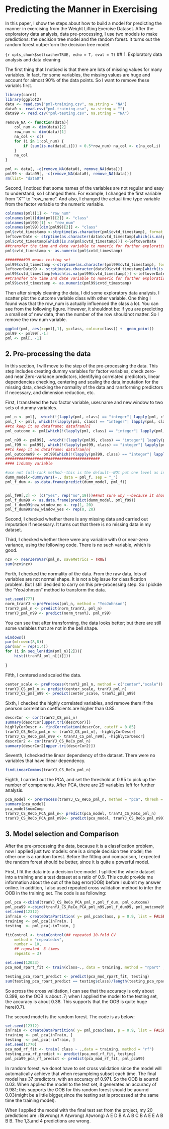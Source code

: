 Predicting the Manner in Exercising
========================================================
In this paper, I show the steps about how to build a model for predicting the manner in exercising from the Weight Lifting Exercise Dataset. After the exploratory data analysis, data pre-processing, I use two models to make predictions: the decision tree model and the random forest. It turns out the random forest outperform the decision tree model.


`{r opts_chunk$set(cache=TRUE, echo = T, eval = T)`
## 1. Exploratory data analysis and data cleaning

The first thing that I noticed is that there are lots of missing values for many variables. In fact, for some variables, the missing values are huge and account for almost 90% of the data points. So I want to remove these variabls first.

```r
library(caret)
library(ggplot2)
data <- read.csv("pml-training.csv", na.string = "NA")
data0 <- read.csv("pml-training.csv", na.string = "")
data99 <- read.csv("pml-testing.csv", na.string = "NA")

remove_NA <- function(data){
    col_num <- dim(data)[2]
    row_num <- dim(data)[1]
    na_col <- c()
    for (i in 1:col_num) {
        if (sum(is.na(data[,i])) > 0.5*row_num) na_col <- c(na_col,i) 
    }
    na_col
}

pml <- data[, -c(remove_NA(data0), remove_NA(data))]
pml99 <- data99[, -c(remove_NA(data0), remove_NA(data))]
rm(list= "data0")
```
Second, I noticed that some names of the variables are not regular and easy to understand; so I changed them. For example, I changed the first variable from "X"" to "row_name". And also, I changed the actual time type variable from the factor variable to the numeric variable. 

```r
colnames(pml)[1] <- "row_num"
colnames(pml)[dim(pml)[2]] <- "class"
colnames(pml99)[1] <- "row_num"
colnames(pml99)[dim(pml99)[2]] <- "class"
pml$cvtd_timestamp <-strptime(as.character(pml$cvtd_timestamp), format = "%m/%d/%Y %H:%M")
leftoverDate <- strptime(as.character(data$cvtd_timestamp[which(is.na(pml$cvtd_timestamp))]), format = "%d/%m/%Y %H:%M")
pml$cvtd_timestamp[which(is.na(pml$cvtd_timestamp))] <-leftoverDate
##transfer the time and date variable to numeric for further exploration
pml$cvtd_timestamp <- as.numeric(pml$cvtd_timestamp)

#########99 means testing set
pml99$cvtd_timestamp <-strptime(as.character(pml99$cvtd_timestamp), format = "%m/%d/%Y %H:%M")
leftoverDate99 <- strptime(as.character(data99$cvtd_timestamp[which(is.na(pml99$cvtd_timestamp))]), format = "%d/%m/%Y %H:%M")
pml99$cvtd_timestamp[which(is.na(pml99$cvtd_timestamp))] <-leftoverDate99
##transfer the time and date variable to numeric for further exploration
pml99$cvtd_timestamp <- as.numeric(pml99$cvtd_timestamp)
```

Then after simply cleaning the data, I did some exploratory data analysis. I scatter plot the outcome variable class with other variable. One thing I found was that the row_num is actually influenced the class a lot. You can see from the following figure. However, it shouldnot be: if you are predicting a small set of new data, then the number of the row shouldnot matter. So I remove the row num variable. 
```r
ggplot(pml, aes(x=pml[,1], y=class, colour=class)) +  geom_point()
pml99 <- pml99[,-1]
pml <- pml[, -1]
```

## 2. Pre-processing the data
In this section, I will move to the step of the pre-processing the data. This step includes creating dummy variables for factor variables, check zero- and near Zero-variance predictors, identifying correlated predictors, linear dependencies checking, centering and scaling the data,imputation for the missing data, checking the normality of the data and ransforming predictors if necessary, and dimension reduction, etc.

First, I transfered the two factor variable, user.name and new.window to two sets of dummy variables.
```r
pml_n <- pml[, -which(!(lapply(pml, class) == "integer"| lapply(pml, class) == "numeric"))]
pml_f <- pml[, which(!(lapply(pml, class) == "integer"| lapply(pml, class) == "numeric"))[1:2]]
##to keep it as dataframe: datafram[n]
pml_outcome <- pml[which(!(lapply(pml, class) == "integer"| lapply(pml, class) == "numeric"))[3]]

pml_n99 <- pml99[, -which(!(lapply(pml99, class) == "integer"| lapply(pml99, class) == "numeric"))]
pml_f99 <- pml99[, which(!(lapply(pml99, class) == "integer"| lapply(pml99, class) == "numeric"))[1:2]]
##to keep it as dataframe: datafram[n]
pml_outcome99 <- pml99[which(!(lapply(pml99, class) == "integer"| lapply(pml99, class) == "numeric"))[3]]
##########################################
#### 1)dummy variable

#use not full-rank method--this is the default--NOt put one level as intercept
dumm_model<-dummyVars(~., data = pml_f, sep = "_")
pml_f_dum <- as.data.frame(predict(dumm_model, pml_f))


pml_f99[,2] <- (c("yes", rep("no",19)))##not sure why --because it should be 19 here
pml_f_dum99 <- as.data.frame(predict(dumm_model, pml_f99))
pml_f_dum99$new_window_no <- rep(1, 20)
pml_f_dum99$new_window_yes <- rep(0, 20)
```

Second, I checked whether there is any missing data and carried out imputation if necessary. It turns out that there is no missing data in my dataset.

Third, I checked whether there were any variable with 0 or near-zero variance, using the following code. There is no such variable, which is good.
```r
nzv <- nearZeroVar(pml_n, saveMetrics = TRUE)
sum(nzv$nzv)
```

Forth, I checked the normality of the data. From the raw data, lots of variables are not normal shape. It is not a big issue for classification problem. But I still decided to carry on this pre-processing step. So I pickde the "YeoJohnson" method to transform the data.

```r
set.seed(777)
norm_tranYJ <-preProcess(pml_n, method = "YeoJohnson")
tranYJ_pml_n <- predict(norm_tranYJ, pml_n)
tranYJ_pml_n99 <- predict(norm_tranYJ, pml_n99)
```
You can see that after transforming, the data looks better; but there are still some variables that are not in the bell shape.
```r
windows()
par(mfrow=c(8,8))
par(mar = rep(1,4))
for (i in seq_len(dim(pml_n)[2])){
    hist((tranYJ_pml_n[[i]]))    
    
}
```

Fifth, I centered and scaled the data. 

```r
center_scale <- preProcess(tranYJ_pml_n, method = c("center","scale"))
tranYJ_CS_pml_n <- predict(center_scale, tranYJ_pml_n)
tranYJ_CS_pml_n99 <- predict(center_scale, tranYJ_pml_n99)
```

Sixth, I checked the highly correlated variables, and remove them if the pearson correlation coefficients are higher than 0.85.

```r
descrCor <- cor(tranYJ_CS_pml_n)
summary(descrCor[upper.tri(descrCor)])
highlyCorDescr <- findCorrelation(descrCor, cutoff = 0.85)
tranYJ_CS_ReCo_pml_n <- tranYJ_CS_pml_n[, -highlyCorDescr]
tranYJ_CS_ReCo_pml_n99 <- tranYJ_CS_pml_n99[, -highlyCorDescr]
descrCor2 <- cor(tranYJ_CS_ReCo_pml_n)
summary(descrCor2[upper.tri(descrCor2)])
```

Seventh, I checked the linear dependency of the dataset. There were no variables that have linear dependency.
```r
findLinearCombos(tranYJ_CS_ReCo_pml_n)
```

Eighth, I carried out the PCA, and set the threshold at 0.95 to pick up the number of components. After PCA, there are 29 variables left for further analysis.

```r
pca_model <- preProcess(tranYJ_CS_ReCo_pml_n, method = "pca", thresh = 0.95)
summary(pca_model)
pca_model$numComp
tranYJ_CS_ReCo_PCA_pml_n<- predict(pca_model, tranYJ_CS_ReCo_pml_n)
tranYJ_CS_ReCo_PCA_pml_n99<- predict(pca_model, tranYJ_CS_ReCo_pml_n99)
```


## 3. Model selection and Comparison
After the pre-processing the data, because it is a classfication problem, now I applied just two models: one is a simple decision tree model; the other one is a random forest.  Before the fitting and comparison, I expected the random forest should be better, since it is quite a powerful model.

First, I fit the data into a decision tree model. I splitted the whole dataset into a training and a test dataset at a ratio of 0.9. This could provide me information about the out of the bag error(OOB) before I submit my answer online. In addition, I also used repeated cross validation method to infer the OOB in the training set. The code is as following:


```r
pml_pca <-cbind(tranYJ_CS_ReCo_PCA_pml_n,pml_f_dum, pml_outcome)
pml_pca99 <-cbind(tranYJ_CS_ReCo_PCA_pml_n99,pml_f_dum99, pml_outcome99)
set.seed(12312)
inTrain <- createDataPartition( y= pml_pca$class, p = 0.9, list = FALSE)
training <- pml_pca[inTrain, ]
testing  <- pml_pca[-inTrain, ]

fitControl <- trainControl(## repeated 10-fold CV
    method = "repeatedcv",
    number = 10,
    ## repeated  3 times
    repeats = 3)

set.seed(12023)
pca_mod_rpart_fit <- train(class~., data = training, method = "rpart" , trControl = fitControl)

testing_pca_rpart_predict <- predict(pca_mod_rpart_fit, testing)
sum(testing_pca_rpart_predict == testing$class)/length(testing_pca_rpart_predict)
```
So across the cross validation, I can see that the accuracy is only about 0.399, so the OOB is about .7;  when I applied the model to the testing set, the accuracy is about 0.38. This supports that the  OOB is quite huge here(0.7). 

The  second model is the random forest. The code is as below:

```r
set.seed(12312)
inTrain <- createDataPartition( y= pml_pca$class, p = 0.9, list = FALSE)
training <- pml_pca[inTrain, ]
testing  <- pml_pca[-inTrain, ]
set.seed(1770)
pca_mod_rf_fit <- train( class ~ .,data = training, method = "rf")
testing_pca_rf_predict <- predict(pca_mod_rf_fit, testing)
pml_pca99_pca_rf_predict <- predict(pca_mod_rf_fit, pml_pca99)
```
In random forest, we donot have to set cross validation since the model will automatically achieve that when resampleing subset each time. The final model has 37 predictors, with an accuracy of 0.971. So the OOB is aournd 0.03. When applied the model to the test set, it generates an accuracy of 0.981; this supports the OOB for this random forest should be aournd 0.03(might be a little bigger,since the testing set is processed at the same time the training model).

When I applied  the model with the final test set from the project, my 20 predictions are : B(wrong) A A(wrong) A(wrong) A E D B A A B C B A E E A B B B. The 1,3,and 4 predictions are wrong.


